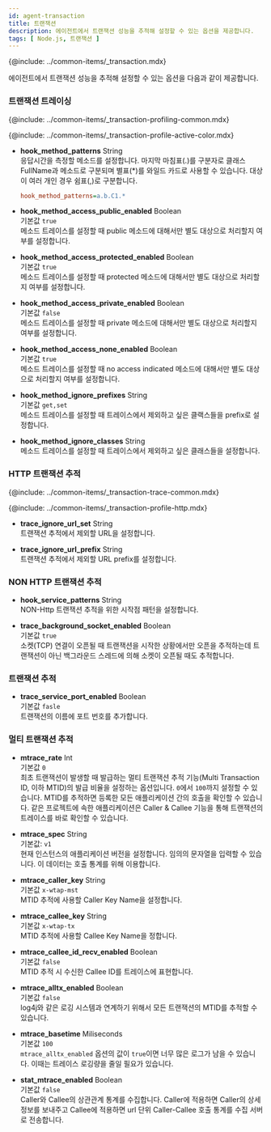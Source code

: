 ```yaml
---
id: agent-transaction
title: 트랜잭션
description: 에이전트에서 트랜잭션 성능을 추적해 설정할 수 있는 옵션을 제공합니다.
tags: [ Node.js, 트랜잭션 ]
---
```


{@include: ../common-items/_transaction.mdx}

에이전트에서 트랜잭션 성능을 추적해 설정할 수 있는 옵션을 다음과 같이 제공합니다.

### 트랜잭션 트레이싱

{@include: ../common-items/_transaction-profiling-common.mdx}

{@include: ../common-items/_transaction-profile-active-color.mdx}

* **hook_method_patterns** <span class='type'>String</span><br/>
    응답시간을 측정할 메소드를 설정합니다. 마지막 마침표(.)를 구분자로 클래스 FullName과 메소드로 구분되며 별표(*)를 와일드 카드로 사용할 수 있습니다. 대상이 여러 개인 경우 쉼표(,)로 구분합니다.

    ```ini title='예시'
    hook_method_patterns=a.b.C1.*
    ```

* **hook_method_access_public_enabled** <span class='type'>Boolean</span><br/>
기본값 `true`<br/>메소드 트레이스를 설정할 때 public 메소드에 대해서만 별도 대상으로 처리할지 여부를 설정합니다.

* **hook_method_access_protected_enabled** <span class='type'>Boolean</span><br/>
기본값 `true`<br/>메소드 트레이스를 설정할 때 protected 메소드에 대해서만 별도 대상으로 처리할지 여부를 설정합니다.

* **hook_method_access_private_enabled** <span class='type'>Boolean</span><br/>
기본값 `false`<br/>메소드 트레이스를 설정할 때 private 메소드에 대해서만 별도 대상으로 처리할지 여부를 설정합니다.

* **hook_method_access_none_enabled** <span class='type'>Boolean</span><br/>
기본값 `true`<br/>메소드 트레이스를 설정할 때 no access indicated 메소드에 대해서만 별도 대상으로 처리할지 여부를 설정합니다.

* **hook_method_ignore_prefixes** <span class='type'>String</span><br/>
기본값 `get,set`<br/>메소드 트레이스를 설정할 때 트레이스에서 제외하고 싶은 클랙스들을 prefix로 설정합니다.

* **hook_method_ignore_classes** <span class='type'>String</span><br/>
메소드 트레이스를 설정할 때 트레이스에서 제외하고 싶은 클래스들을 설정합니다.

### HTTP 트랜잭션 추적

{@include: ../common-items/_transaction-trace-common.mdx}

{@include: ../common-items/_transaction-profile-http.mdx}

* **trace_ignore_url_set** <span class='type'>String</span><br/>
트랜잭션 추적에서 제외할 URL을 설정합니다.

* **trace_ignore_url_prefix** <span class='type'>String</span><br/>
트랜잭션 추적에서 제외할 URL prefix를 설정합니다.

### NON HTTP 트랜잭션 추적

* **hook_service_patterns** <span class='type'>String</span><br/>
NON-Http 트랜잭션 추적을 위한 시작점 패턴을 설정합니다.


* **trace_background_socket_enabled** <span class='type'>Boolean</span><br/>
기본값 `true`<br/>소켓(TCP) 연결이 오픈될 때 트랜잭션을 시작한 상황에서만 오픈을 추적하는데 트랜잭션이 아닌 백그라운드 스레드에 의해 소켓이 오픈될 때도 추적합니다.

### 트랜잭션 추적

* **trace_service_port_enabled** <span class='type'>Boolean</span><br/>
기본값 `fasle`<br/>트랜잭션의 이름에 포트 번호를 추가합니다.

### 멀티 트랜잭션 추적

* **mtrace_rate** <span class='type'>Int</span><br/>
기본값 `0`<br/>최초 트랜잭션이 발생할 때 발급하는 멀티 트랜잭션 추적 기능(Multi Transaction ID, 이하 MTID)의 발급 비율을 설정하는 옵션입니다. `0`에서 `100`까지 설정할 수 있습니다. MTID를 추적하면 등록한 모든 애플리케이션 간의 호출을 확인할 수 있습니다. 같은 프로젝트에 속한 애플리케이션은 Caller & Callee 기능을 통해 트랜잭션의 트레이스를 바로 확인할 수 있습니다.

* **mtrace_spec** <span class='type'>String</span><br/>
기본값: `v1`<br/>현재 인스턴스의 애플리케이션 버전을 설정합니다. 임의의 문자열을 입력할 수 있습니다. 이 데이터는 호출 통계를 위해 이용합니다.

* **mtrace_caller_key** <span class='type'>String</span><br/>
기본값 `x-wtap-mst`<br/>MTID 추적에 사용할 Caller Key Name을 설정합니다.

* **mtrace_callee_key** <span class='type'>String</span><br/>
기본값 `x-wtap-tx`<br/>MTID 추적에 사용할 Callee Key Name을 정합니다.

* **mtrace_callee_id_recv_enabled** <span class='type'>Boolean</span><br/>
기본값 `false`<br/>MTID 추적 시 수신한 Callee ID를 트레이스에 표현합니다.

* **mtrace_alltx_enabled** <span class='type'>Boolean</span><br/>
기본값 `false`<br/>log4j와 같은 로깅 시스템과 연계하기 위해서 모든 트랜잭션의 MTID를 추적할 수 있습니다.

* **mtrace_basetime** <span class='type'>Miliseconds</span><br/>
기본값 `100`<br/>`mtrace_alltx_enabled` 옵션의 값이 `true`이면 너무 많은 로그가 남을 수 있습니다. 이때는 트레이스 로깅량을 줄일 필요가 있습니다.

* **stat_mtrace_enabled** <span class='type'>Boolean</span><br/>
기본값 `false`<br/>Caller와 Callee의 상관관계 통계를 수집합니다. Caller에 적용하면 Caller의 상세 정보를 보내주고 Callee에 적용하면 url 단위 Caller-Callee 호출 통계를 수집 서버로 전송합니다.